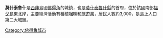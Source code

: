 {{Infobox settlement
|official_name          = 莫什泰魯什
|native_name            = 
|nickname               = 
|motto                  = 
|image_skyline          = Fogo-mosteiros.jpg
|imagesize              = 240px
|image_caption          = 
|image_flag             = 
|image_seal             = 
|image_shield           = 
|image_blank_emblem     = 
|image_map              = 
|mapsize                = 
|map_caption            = 
|pushpin_map            = Cape Verde
|pushpin_label_position =right
|pushpin_map_caption    =
|coordinates_region     = CV
|subdivision_type       = 國家
|subdivision_name       = {{flag|Cape Verde}}
|subdivision_type1      = 縣
|subdivision_name1      = [[莫什泰魯什縣|莫什泰魯什縣]]
|subdivision_type2      = 
|subdivision_name2      = 
|government_type        = 
|leader_title           = 
|leader_name            = 
|leader_title1          = 
|leader_name1           = 
|leader_title2          =
|leader_name2           =
|leader_title3          =
|leader_name3           = 
|established_title      = 
|established_date       = 
|established_title2     = 
|established_date2      = 
|established_title3     = 
|established_date3      = 
|area_footnotes         = 
|area_magnitude         = 
|area_total_km2         = 
|area_total_sq_mi       = 
|area_land_km2          = 
|area_land_sq_mi        = 
|area_water_km2         =
|area_water_sq_mi       = 
|area_water_percent     = 
|area_urban_km2         = 
|area_urban_sq_mi       = 
|area_metro_km2         = 
|area_metro_sq_mi       =   
|population_as_of       = 
|population_footnotes   = 
|population_note        = 
|population_total       = 
|population_density_km2          = 
|population_density_sq_mi        = 
|population_metro_km2            = 
|population_density_metro_km2    = 
|population_density_metro_sq_mi  = 
|population_urban                = 
|population_density_urban_sq_mi  = 
|population_density_urban_km2= 
|timezone               = 
|utc_offset             = 
|timezone_DST           = 
|utc_offset_DST         = 
|latd = 15|latm= 02|lats =00|latNS = N
|longd = 24|longm = 19|longs =30|longEW = W|coordinates_display=d
|elevation_footnotes    = 
|elevation_m            = 
|elevation_ft           = 
|postal_code_type       = 
|postal_code            = 
|area_code              = 
|website                = 
|blank_name             = 
|blank_info             = 
}}

'''莫什泰魯什'''是[[西非|西非]]島國[[佛得角|佛得角]]的城鎮，也是[[莫什泰魯什縣|莫什泰魯什縣]]的首府，位於該國南部[[福戈島|福戈島]]東北岸，主要經濟活動有種植[[咖啡|咖啡]]和[[旅遊業|旅遊業]]，居民人數約3,000，是島上人口第二大城鎮。

{{CapeVerde-stub}}

[[Category:佛得角城市|Category:佛得角城市]]